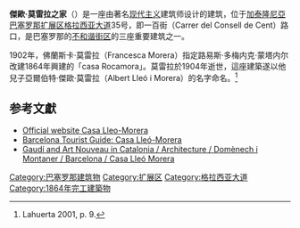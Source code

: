 {{Infobox building
| name                =傑歐·莫雷拉之家
| native_name         = Casa Lleó Morera
| native_name_lang    = cat
| former_names        = 
| alternate_names     = 
| status              = 
| image               = CasaLleoMorera-Full.jpg
| image_alt           =
| image_size          = 
| caption             = 
| map_type            = 
| map_alt             = 
| map_caption         = 
| altitude            = 
| building_type       = 
| architectural_style = [[现代主义|现代主义]]
| structural_system   = 
| cost                = 
| ren_cost            = 
| client              = 
| owner               = 
| current_tenants     = 
| landlord            = 
| location            = [[加泰隆尼亞|加泰隆尼亞]][[巴塞罗那|巴塞罗那]] <br /> {{coord|41|23|28.3|N|2|9|55.8|E|type:landmark|}}
| address             = [[格拉西亚大道|格拉西亚大道]]35号
| location_town       = 
| longd               = 
| longm               = 
| longs               = 
| longEW              = 
| groundbreaking_date =
| start_date          = 1902
| completion_date     = 
| opened_date         = 
| inauguration_date   = 
| renovation_date     = 
| height              = 
| architectural       = 
| tip                 = 
| antenna_spire       = 
| roof                = 
| top_floor           = 
| observatory         = 
| other_dimensions    = 
| floor_count         = 
| floor_area          = 
| seating_type        = 
| seating_capacity    = 
| elevator_count      = 
| architect           = {{link-en|路易斯·多梅内克·蒙塔内尔|Lluís Domènech i Montaner}}
| architecture_firm   = 
| structural_engineer = 
| services_engineer   = 
| civil_engineer      = 
| other_designers     = 
| quantity_surveyor   = 
| main_contractor     = 
| awards              = 
| designations        = 
| ren_architect       = 
| ren_firm            = 
| ren_str_engineer    = 
| ren_serv_engineer   = 
| ren_civ_engineer    = 
| ren_oth_designers   = 
| ren_qty_surveyor    = 
| ren_awards          =
| parking             =
| url                 = 
| embedded            = 
| references          = 
| highest_region =
| highest_reflabel = 
| highest_prev =
| highest_start =
| highest_end =
| highest_next =
}}
'''傑歐·莫雷拉之家'''（{{lang-ca|Casa Lleó Morera}}）是一座由著名[[现代主义|现代主义]]建筑师{{link-en|路易斯·多梅内克·蒙塔内尔|Lluís Domènech i Montaner}}设计的建筑，位于[[加泰隆尼亞|加泰隆尼亞]][[巴塞罗那|巴塞罗那]][[扩展区|扩展区]][[格拉西亚大道|格拉西亚大道]]35号，即一百街（Carrer del Consell de Cent）路口，是巴塞罗那的[[不和谐街区|不和谐街区]]的三座重要建筑之一。

1902年，佛蘭斯卡·莫雷拉（Francesca Morera）指定路易斯·多梅内克·蒙塔内尔改建1864年興建的「casa Rocamora」。莫雷拉於1904年逝世，這座建築遂以他兒子亞爾伯特·傑歐·莫雷拉（Albert Lleó i Morera）的名字命名。<ref>Lahuerta 2001, p. 9.</ref>
==参考文獻==
{{Reflist}}
{{commons category|Casa Lleó Morera}}
*[http://www.casalleomorera.com Official website Casa Lleo-Morera] {{Wayback|url=http://www.casalleomorera.com/ |date=20201106232520 }}
*[https://web.archive.org/web/20061027013717/http://www.bcninternet.com/touristinfo.php?contentid=583 Barcelona Tourist Guide: Casa Lleó-Morera]
*[http://www.gaudiallgaudi.com/AA101.htm Gaudí and Art Nouveau in Catalonia / Architecture / Domènech i Montaner / Barcelona / Casa Lleó Morera] {{Wayback|url=http://www.gaudiallgaudi.com/AA101.htm |date=20201025165154 }}
{{coord|41.391216|2.165452|display=title|format=dms|type:landmark}}

[[Category:巴塞罗那建筑物|Category:巴塞罗那建筑物]]
[[Category:扩展区|Category:扩展区]]
[[Category:格拉西亚大道|Category:格拉西亚大道]]
[[Category:1864年完工建築物|Category:1864年完工建築物]]